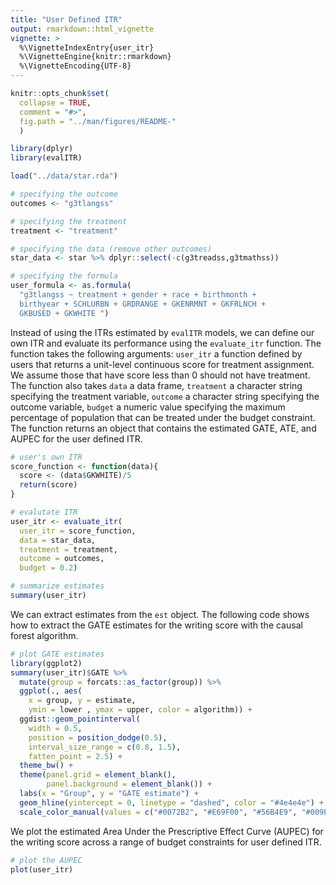 ```yaml
---
title: "User Defined ITR"
output: rmarkdown::html_vignette
vignette: >
  %\VignetteIndexEntry{user_itr}
  %\VignetteEngine{knitr::rmarkdown}
  %\VignetteEncoding{UTF-8}
---
```


```r
knitr::opts_chunk$set(
  collapse = TRUE,
  comment = "#>",
  fig.path = "../man/figures/README-"
  )

library(dplyr)
library(evalITR)

load("../data/star.rda")

# specifying the outcome
outcomes <- "g3tlangss"

# specifying the treatment
treatment <- "treatment"

# specifying the data (remove other outcomes)
star_data <- star %>% dplyr::select(-c(g3treadss,g3tmathss))

# specifying the formula
user_formula <- as.formula(
  "g3tlangss ~ treatment + gender + race + birthmonth + 
  birthyear + SCHLURBN + GRDRANGE + GKENRMNT + GKFRLNCH + 
  GKBUSED + GKWHITE ")

```

Instead of using the ITRs estimated by `evalITR` models, we can define our own ITR and evaluate its performance using the `evaluate_itr` function. The function takes the following arguments: `user_itr` a function defined by users that returns a unit-level continuous score for treatment assignment. We assume those that have score less than 0 should not have treatment. The function also takes `data` a data frame, `treatment` a character string specifying the treatment variable, `outcome` a character string specifying the outcome variable, `budget` a numeric value specifying the maximum percentage of population that can be treated under the budget constraint. The function returns an object that contains the estimated GATE, ATE, and AUPEC for the user defined ITR.

```r
# user's own ITR
score_function <- function(data){
  score <- (data$GKWHITE)/5
  return(score)
}

# evalutate ITR
user_itr <- evaluate_itr(
  user_itr = score_function,
  data = star_data,
  treatment = treatment,
  outcome = outcomes,
  budget = 0.2)

# summarize estimates
summary(user_itr)
```


We can extract estimates from the `est` object. The following code shows how to extract the GATE estimates for the writing score with the causal forest algorithm. 

```r
# plot GATE estimates
library(ggplot2)
summary(user_itr)$GATE %>%
  mutate(group = forcats::as_factor(group)) %>%
  ggplot(., aes(
    x = group, y = estimate,
    ymin = lower , ymax = upper, color = algorithm)) +
  ggdist::geom_pointinterval(
    width = 0.5,
    position = position_dodge(0.5),
    interval_size_range = c(0.8, 1.5),
    fatten_point = 2.5) +  
  theme_bw() +
  theme(panel.grid = element_blank(),
        panel.background = element_blank()) +
  labs(x = "Group", y = "GATE estimate") +
  geom_hline(yintercept = 0, linetype = "dashed", color = "#4e4e4e") +
  scale_color_manual(values = c("#0072B2", "#E69F00", "#56B4E9", "#009E73", "#076f00"))
```  


We plot the estimated Area Under the Prescriptive Effect Curve (AUPEC) for the writing score across a range of budget constraints for user defined ITR.

```r
# plot the AUPEC 
plot(user_itr)
```
